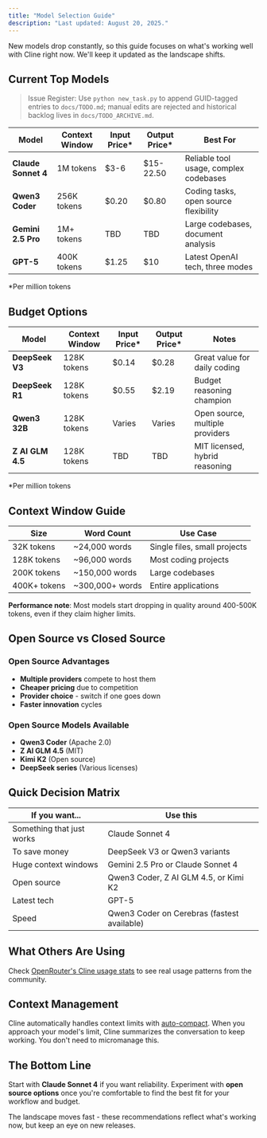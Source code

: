 ```yaml
---
title: "Model Selection Guide"
description: "Last updated: August 20, 2025."
---
```


New models drop constantly, so this guide focuses on what's working well with Cline right now. We'll keep it updated as the landscape shifts.

## Current Top Models
> Issue Register: Use `python new_task.py` to append GUID-tagged entries to `docs/TODO.md`; manual edits are rejected and historical backlog lives in `docs/TODO_ARCHIVE.md`.

| Model | Context Window | Input Price* | Output Price* | Best For |
|-------|---------------|--------------|---------------|----------|
| **Claude Sonnet 4** | 1M tokens | $3-6 | $15-22.50 | Reliable tool usage, complex codebases |
| **Qwen3 Coder** | 256K tokens | $0.20 | $0.80 | Coding tasks, open source flexibility |
| **Gemini 2.5 Pro** | 1M+ tokens | TBD | TBD | Large codebases, document analysis |
| **GPT-5** | 400K tokens | $1.25 | $10 | Latest OpenAI tech, three modes |

*Per million tokens

## Budget Options

| Model | Context Window | Input Price* | Output Price* | Notes |
|-------|---------------|--------------|---------------|-------|
| **DeepSeek V3** | 128K tokens | $0.14 | $0.28 | Great value for daily coding |
| **DeepSeek R1** | 128K tokens | $0.55 | $2.19 | Budget reasoning champion |
| **Qwen3 32B** | 128K tokens | Varies | Varies | Open source, multiple providers |
| **Z AI GLM 4.5** | 128K tokens | TBD | TBD | MIT licensed, hybrid reasoning |

*Per million tokens


## Context Window Guide

| Size | Word Count | Use Case |
|------|------------|----------|
| 32K tokens | ~24,000 words | Single files, small projects |
| 128K tokens | ~96,000 words | Most coding projects |
| 200K tokens | ~150,000 words | Large codebases |
| 400K+ tokens | ~300,000+ words | Entire applications |

**Performance note**: Most models start dropping in quality around 400-500K tokens, even if they claim higher limits.

## Open Source vs Closed Source

### Open Source Advantages
- **Multiple providers** compete to host them
- **Cheaper pricing** due to competition  
- **Provider choice** - switch if one goes down
- **Faster innovation** cycles

### Open Source Models Available
- **Qwen3 Coder** (Apache 2.0)
- **Z AI GLM 4.5** (MIT)
- **Kimi K2** (Open source)
- **DeepSeek series** (Various licenses)

## Quick Decision Matrix

| If you want... | Use this |
|----------------|----------|
| Something that just works | Claude Sonnet 4 |
| To save money | DeepSeek V3 or Qwen3 variants |
| Huge context windows | Gemini 2.5 Pro or Claude Sonnet 4 |
| Open source | Qwen3 Coder, Z AI GLM 4.5, or Kimi K2 |
| Latest tech | GPT-5 |
| Speed | Qwen3 Coder on Cerebras (fastest available) |

## What Others Are Using

Check [OpenRouter's Cline usage stats](https://openrouter.ai/apps?url=https%3A%2F%2Fcline.bot%2F) to see real usage patterns from the community.

## Context Management

Cline automatically handles context limits with [auto-compact](/features/auto-compact). When you approach your model's limit, Cline summarizes the conversation to keep working. You don't need to micromanage this.

## The Bottom Line

Start with **Claude Sonnet 4** if you want reliability. Experiment with **open source options** once you're comfortable to find the best fit for your workflow and budget.

The landscape moves fast - these recommendations reflect what's working now, but keep an eye on new releases.
